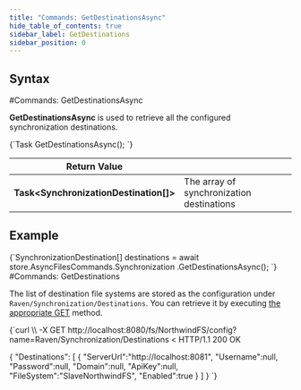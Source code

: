 ```yaml
---
title: "Commands: GetDestinationsAsync"
hide_table_of_contents: true
sidebar_label: GetDestinations
sidebar_position: 0
---
```





## Syntax
<LanguageSwitcher supportedLanguages={supportedLanguages} />
<LanguageContent language="csharp">
#Commands: GetDestinationsAsync

**GetDestinationsAsync** is used to retrieve all the configured synchronization destinations.



<TabItem value="get_destinations_1" label="get_destinations_1">
<CodeBlock language="csharp">
{`Task<SynchronizationDestination[]> GetDestinationsAsync();
`}
</CodeBlock>
</TabItem>

| Return Value | |
| ------------- | ------------- |
| **Task&lt;SynchronizationDestination[]&gt;** | The array of synchronization destinations |

## Example

<TabItem value="get_destinations_2" label="get_destinations_2">
<CodeBlock language="csharp">
{`SynchronizationDestination[] destinations = await store.AsyncFilesCommands.Synchronization
													.GetDestinationsAsync();
`}
</CodeBlock>
</TabItem>


</LanguageContent>
<LanguageContent language="http">
#Commands: GetDestinations

The list of destination file systems are stored as the configuration under `Raven/Synchronization/Destinations`. You can retrieve it by executing [the appropriate GET](../../configurations/get-key.mdx) method.

<TabItem value="json" label="json">
<CodeBlock language="json">
{`curl \\
	-X GET http://localhost:8080/fs/NorthwindFS/config?name=Raven/Synchronization/Destinations
< HTTP/1.1 200 OK

\{
    "Destinations":
    [
        \{
            "ServerUrl":"http://localhost:8081",
            "Username":null,
            "Password":null,
            "Domain":null,
            "ApiKey":null,
            "FileSystem":"SlaveNorthwindFS",
            "Enabled":true
        \}
    ]
\}
`}
</CodeBlock>
</TabItem>


</LanguageContent>

<!---
- [Synchronization destinations](../../../../synchronization/how-it-works#destinations)

-->